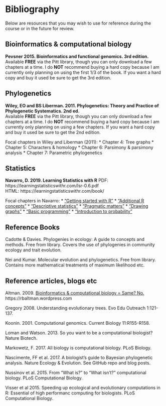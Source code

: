 # Bibliography

Below are resources that you may wish to use for reference during the course or in the future for review.

## Bioinformatics & computational biology

**Pevsner 2015.  Bioinformatics and functional genomics. 3rd edition.**    
Available **FREE** via the Pitt library, though you can only download a few chapters at a time.  I do **NOT** recommend buying a hard copy because I am currently only planning on using the first 1/3 of the book.  If you want a hard copy and buy it used be sure to get the 3rd edition.  

## Phylogenetics

**Wiley, EO and BS Liberman.  2011.  Phylogenetics: Theory and Practice of Phylogenetic Systematics.  2nd ed.**  
Available **FREE** via the Pitt library, though you can only download a few chapters at a time.  I do **NOT** recommend buying a hard copy because I am currently only planning on using a few chapters.  If you want a hard copy and buy it used be sure to get the 2nd edition.

Focal chapters in Wiley and Liberman (2011):
* Chapter 4: Tree graphs
* Chapter 5: Characters & homology
* Chapter 6: Parsimony & parsimony analysis
* Chapter 7: Parametric phylogenetics

## Statistics

**Navarro, D. 2019.  Learning Statistics with R**
PDF: https://learningstatisticswithr.com/lsr-0.6.pdf  
HTML: https://learningstatisticswithr.com/book/   

Focal chapters in Navarro:
* ["Getting started with R"](https://learningstatisticswithr.com/book/introR.html)
* ["Additional R concepts"](https://learningstatisticswithr.com/book/mechanics.html)
* ["Descriptive statistics"](https://learningstatisticswithr.com/book/descriptives.html)
* ["Pragmatic matters"](https://learningstatisticswithr.com/book/datahandling.html)
* ["Drawing graphs"](https://learningstatisticswithr.com/book/graphics.html#hist)
* ["Basic programming"](https://learningstatisticswithr.com/book/scripting.html)
* ["Introduction to probability"](https://learningstatisticswithr.com/book/probability.html)

## Reference Books

Cadotte & Davies.  Phylogenies in ecology: A guide to concepts and methods.
Free from library.  Covers the use of phylogenies in community ecology and trait evolution. 

Nei and Kumar.  Molecular evolution and phylogenetics.
Free from library. Contains more mathematical treatments of maximum likelihood etc.


## Reference articles, blogs etc

Altman.  2009.  [Bioinformatics & computational biology = Same?  No.](https://rbaltman.wordpress.com/2009/02/18/bioinformatics-computational-biology-same-no/) https://rbaltman.wordpress.com  

Gregory 2008.  Understanding evolutionary trees.  Evo Edu Outreach 1:121-137.

Koonin.  2001.  Computational genomics.  Current Biology 11:R155-R158.

Loman and Watson.  2013.  So you want to be a computational biologist?  Nature Biotech.

Markowetz, F.  2017.  All biology is computational biology.  PLoS Biology.

Nascimente, FF et al.  2017.  A biologist's guide to Bayesian phylogenetic analysis.  Nature Ecology & Evolution.  See GitHub repo and blog posts.

Nussinov et al.  2015.  From "What is?" to "What isn't?" computational biology.  PLoS Computational Biology.

Visser et al 2015.  Speeding up ecological and evolutionary computations in R: Essential of high performanc computing for biologists.  PLoS Computational Biology.
